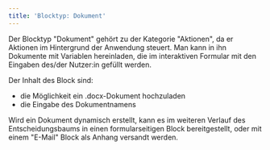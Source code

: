 ```yaml
---
title: 'Blocktyp: Dokument'
---
```


Der Blocktyp "Dokument" gehört zu der Kategorie "Aktionen", da er Aktionen im Hintergrund der Anwendung steuert. Man kann in ihn Dokumente mit Variablen hereinladen, die im interaktiven Formular mit den Eingaben des/der Nutzer\:in gefüllt werden.

Der Inhalt des Block sind:

* die Möglichkeit ein .docx-Dokument hochzuladen
* die Eingabe des Dokumentnamens

Wird ein Dokument dynamisch erstellt, kann es im weiteren Verlauf des Entscheidungsbaums in einen formularseitigen Block bereitgestellt, oder mit einem "E-Mail" Block als Anhang versandt werden.
